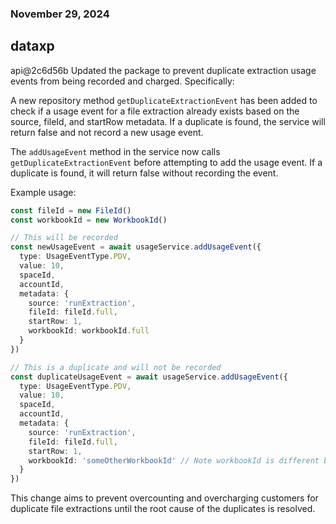 ### November 29, 2024
## dataxp

api@2c6d56b
Updated the package to prevent duplicate extraction usage events from being recorded and charged. Specifically:

A new repository method `getDuplicateExtractionEvent` has been added to check if a usage event for a file extraction already exists based on the source, fileId, and startRow metadata. If a duplicate is found, the service will return false and not record a new usage event.

The `addUsageEvent` method in the service now calls `getDuplicateExtractionEvent` before attempting to add the usage event. If a duplicate is found, it will return false without recording the event.

Example usage:

```typescript
const fileId = new FileId()
const workbookId = new WorkbookId()

// This will be recorded
const newUsageEvent = await usageService.addUsageEvent({
  type: UsageEventType.PDV,
  value: 10,
  spaceId,
  accountId,
  metadata: {
    source: 'runExtraction',
    fileId: fileId.full,
    startRow: 1, 
    workbookId: workbookId.full
  }
})

// This is a duplicate and will not be recorded
const duplicateUsageEvent = await usageService.addUsageEvent({
  type: UsageEventType.PDV,
  value: 10, 
  spaceId,
  accountId,
  metadata: {
    source: 'runExtraction',
    fileId: fileId.full, 
    startRow: 1,
    workbookId: 'someOtherWorkbookId' // Note workbookId is different but will still be considered a duplicate
  }
})
```

This change aims to prevent overcounting and overcharging customers for duplicate file extractions until the root cause of the duplicates is resolved.